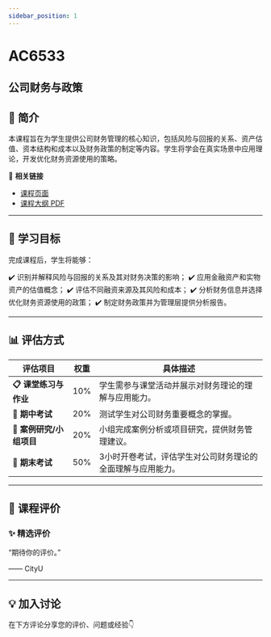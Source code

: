```yaml
---
sidebar_position: 1
---
```


# AC6533
## 公司财务与政策

## **📘 简介**
本课程旨在为学生提供公司财务管理的核心知识，包括风险与回报的关系、资产估值、资本结构和成本以及财务政策的制定等内容。学生将学会在真实场景中应用理论，开发优化财务资源使用的策略。

🔗 **相关链接**
- [课程页面](https://www.cityu.edu.hk/catalogue/pg/202425/course/AC6533.htm)
- [课程大纲 PDF](https://www.cityu.edu.hk/catalogue/pg/202425/course/AC6533.pdf)

---

## **🎯 学习目标**

完成课程后，学生将能够：

✔️ 识别并解释风险与回报的关系及其对财务决策的影响；
✔️ 应用金融资产和实物资产的估值概念；
✔️ 评估不同融资来源及其风险和成本；
✔️ 分析财务信息并选择优化财务资源使用的政策；
✔️ 制定财务政策并为管理层提供分析报告。

---

## **📊 评估方式**

| **评估项目**               | **权重** | **具体描述**                                                                                     |
|---------------------------|---------|-----------------------------------------------------------------------------------------------|
| **📋 课堂练习与作业**       | 10%     | 学生需参与课堂活动并展示对财务理论的理解与应用能力。                                             |
| **📝 期中考试**             | 20%     | 测试学生对公司财务重要概念的掌握。                                                              |
| **📄 案例研究/小组项目**    | 20%     | 小组完成案例分析或项目研究，提供财务管理建议。                                                  |
| **🎤 期末考试**             | 50%     | 3小时开卷考试，评估学生对公司财务理论的全面理解与应用能力。                                      |

---

## **💬 课程评价**

### ✨ **精选评价**
<div className={commentStyles.commentBox}>
    <p className={commentStyles.commentText}>
        “期待你的评价。”
    </p>
    <p className={commentStyles.commentAuthor}>—— CityU</p>
</div>

---

## **💡 加入讨论**

在下方评论分享您的评价、问题或经验👇
<Utterances />